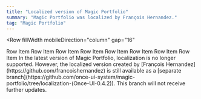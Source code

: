 ```yaml
---
title: "Localized version of Magic Portfolio"
summary: "Magic Portfolio was localized by François Hernandez."
tag: "Magic Portfolio"
---
```


<Row
  fillWidth
  mobileDirection="column"
  gap="16"
>
  <Column fillWidth border="neutral-alpha-medium" padding="16" radius="m">
    <Row padding="8">Row Item</Row>
    <Row padding="8">Row Item</Row>
  </Column>
  <Column fillWidth border="neutral-alpha-medium" padding="16" radius="m">
    <Row padding="8">Row Item</Row>
    <Row padding="8">Row Item</Row>
  </Column>
  <Column fillWidth border="neutral-alpha-medium" padding="16" radius="m">
    <Row padding="8">Row Item</Row>
    <Row padding="8">Row Item</Row>
  </Column>
  <Column fillWidth border="neutral-alpha-medium" padding="16" radius="m">
    <Row padding="8">Row Item</Row>
    <Row padding="8">Row Item</Row>
  </Column>
</Row>

<Column>
In the latest version of Magic Portfolio, localization is no longer supported. However, the localized version created by [François Hernandez](https://github.com/francoishernandez) is still available as a [separate branch](https://github.com/once-ui-system/magic-portfolio/tree/localization-(Once-UI-0.4.2)). This branch will not receive further updates.
</Column>